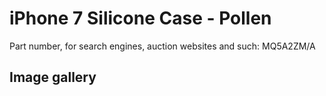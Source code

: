 
# iPhone 7 Silicone Case - Pollen

Part number, for search engines, auction websites and such: MQ5A2ZM/A

## Image gallery

<div style={{ width: "768px" }}>
  <GalleryComponent
    images={[
      {
        original: "/everysource/MQ5A2.png",
        thumbnail: "/everypreview/MQ5A2.png",
      },
      {
        original: "/everysource/MQ5A2_AV1_GOLD.png",
        thumbnail: "/everypreview/MQ5A2_AV1_GOLD.png",
      },
      {
        original: "/everysource/MQ5A2_AV1_JET_BLACK.png",
        thumbnail: "/everypreview/MQ5A2_AV1_JET_BLACK.png",
      },
      {
        original: "/everysource/MQ5A2_AV1_RED.png",
        thumbnail: "/everypreview/MQ5A2_AV1_RED.png",
      },
      {
        original: "/everysource/MQ5A2_AV1_SILVER.png",
        thumbnail: "/everypreview/MQ5A2_AV1_SILVER.png",
      },
      {
        original: "/everysource/MQ5A2_AV2.png",
        thumbnail: "/everypreview/MQ5A2_AV2.png",
      }
    ]}
  />
</div>